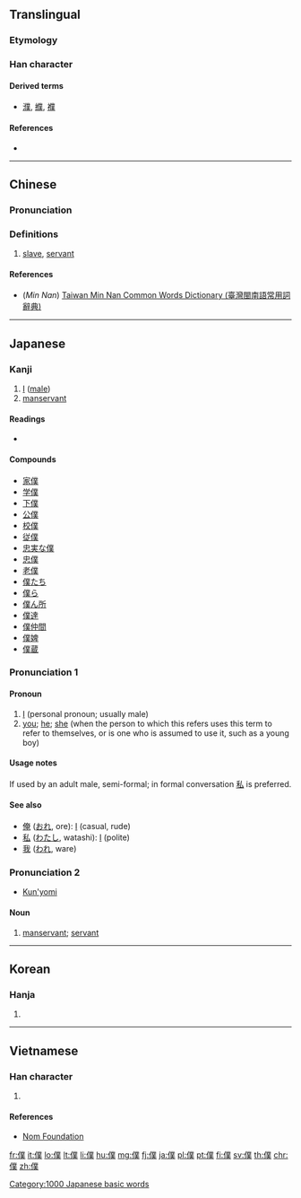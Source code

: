 {{also|仆}}<!-- may be replaced by zh-forms -->
==Translingual==
{{ja-forms|[[僕]]|[[仆]]|[[僕]]}}

===Etymology===
{{Han compound|人|alt1=亻|菐|c1=s|c2=p|t1=man|ls=psc}}

===Han character===
{{Han char|rn=9|rad=人|as=12|sn=14|four=22234|canj=OTCO|ids=⿰亻菐}}

====Derived terms====
* [[濮]], [[纀]], [[襥]]

====References====
* {{Han ref|kx=0116.180|dkj=01094|dj=0247.300|hdz=10218.090|uh=50D5|ud=20693|bh=B9B2|bd=47538}}

----

==Chinese==
{{zh-forms|s=仆}}

===Pronunciation===
{{zh-pron
|m=pú
|c=buk6
|h=pfs=phu̍k
|mn=po̍k
|w=4boq
|mc=y
|oc=y
|ma=
|cat=n
}}

===Definitions===
# [[slave]], [[servant]]
#: {{zh-usex|僕人|servant}}

====References====
* (''Min Nan'') [http://twblg.dict.edu.tw/holodict_new/index.html Taiwan Min Nan Common Words Dictionary (臺灣閩南語常用詞辭典)]

----

==Japanese==

===Kanji===
{{ja-kanji|grade=c|rs=人12}}

# [[I]] ([[male]])
# [[manservant]]

====Readings====
* {{ja-readings|on=[[ぼく]] (boku)|kun=[[しもべ]] (shimobe), [[やつがれ]] (yatsugare)}}

====Compounds====
{{der-top}}
* [[家僕]]
* [[学僕]]
* [[下僕]]
* [[公僕]]
* [[校僕]]
* [[従僕]]
* [[忠実な僕]]
* [[忠僕]]
* [[老僕]]
* [[僕たち]]
* [[僕ら]]
* [[僕ん所]]
* [[僕達]]
* [[僕仲間]]
* [[僕婢]]
* [[僕蔵]]
{{der-bottom}}

===Pronunciation 1===
{{ja-pron|ぼく|acc=a}}

====Pronoun====
{{ja-pos|pronoun|ぼく|ボク}}

# [[I]] (personal pronoun; usually male)
# [[you]]; [[he]]; [[she]] (when the person to which this refers uses this term to refer to themselves, or is one who is assumed to use it, such as a young boy)

====Usage notes====
If used by an adult male, semi-formal; in formal conversation [[私]] is preferred.
{{Japanese first-person pronouns}}

====See also====
* [[俺]] ([[おれ]], ore): [[I]] (casual, rude)
* [[私]] ([[わたし]], watashi): [[I]] (polite)
* [[我]] ([[われ]], ware)

===Pronunciation 2===
* [[訓読み|Kun'yomi]]

====Noun====
{{ja-noun|しもべ}}

# [[manservant]]; [[servant]]

[[Category:1000 Japanese basic words]]

----

==Korean==

===Hanja===
{{ko-hanja|hangeul=복|mr=pok|y=pok}}

# {{defn|lang=ko|sort=人12}}

----

==Vietnamese==

===Han character===
{{vi-hantu|[[bộc]], [[bọc]]|rs=人12}}

# {{defn|lang=vi|sort=人12}}

====References====
* [http://nomfoundation.org/common/nom_details.php?codepoint=50d5&img=1 Nom Foundation]

[[fr:僕]]
[[it:僕]]
[[lo:僕]]
[[lt:僕]]
[[li:僕]]
[[hu:僕]]
[[mg:僕]]
[[fj:僕]]
[[ja:僕]]
[[pl:僕]]
[[pt:僕]]
[[fi:僕]]
[[sv:僕]]
[[th:僕]]
[[chr:僕]]
[[zh:僕]]